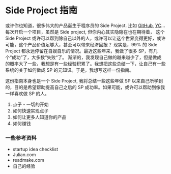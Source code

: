 # Side Project 指南

或许你也知道，很多伟大的产品诞生于程序员的 Side Project. 比如 [GitHub](), [YC]()... 每次开启一个项目，虽然是 Side project, 但你内心其实隐隐在也在期待着，
这个 Side Project 或许可以帮到除自己以外的人，或许可以让这个世界变得更好，或许可能，这个产品价值足够大，甚至可以带来经济回报？
现实是，99% 的 Side Project 都永远停留在自娱自乐的情况。最近这些年来，我做了很多 SP，有几个“成功”了，大多数“失败“了。
渐渐的，我发现自己做的越来越少了，但是做成的概率大了一些，我想是有一些经验积累了。我想把这些总结一下，让自己有一些系统的关于如何做成 SP 的元知识。于是，我想写这样一份指南。

这份指南本身也是一个 Side Project, 我将总结一些这些年做 SP 以来自己所学到的，目的是希望帮助提高自己之后的 SP 成功率。如果可能，或许可以帮助到像我一样喜欢做 SP 的人。


1. 点子 - 一切的开始
2. 如何快速实现点子
3. 如何让更多人知道你的产品
4. 如何赚钱

### 一些参考资料

- startup idea checklist
- Julian.com
- readmake.com
- 自己的经验